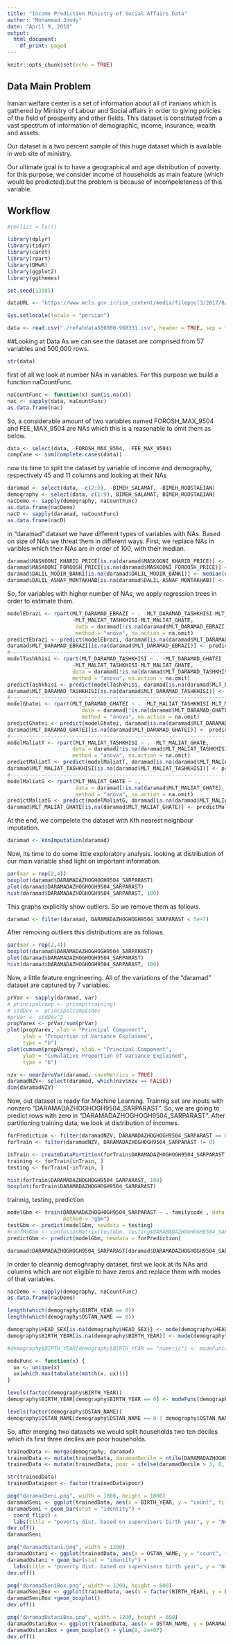 ---
title: "Income Prediction Ministry of Social Affairs Data"
author: "Mohammad Joudy"
date: "April 9, 2018"
output:
  html_document:
    df_print: paged
---

```{r setup, include=FALSE}
knitr::opts_chunk$set(echo = TRUE)
```

## Data Main Problem

Iranian welfare center is a set of information about all of iranians which is gathered by Ministry of Labour and Social affairs in order to giving policies of the field of prosperity and other fields. This dataset is constituted from a vast spectrum of information of demographic, income, insurance, wealth and assets. 

Our dataset is a two percent sample of this huge dataset which is available in web site of ministry.

Our ultimate goal is to have a geographical and age distribution of poverty. for this purpose, we consider income of households as main feature (which would be predicted).but the problem is because of incompeleteness of this variable.

## Workflow

```{r libraries, echo=TRUE, results='hide', warning=FALSE, message=FALSE, cache=TRUE}

#rm(list = ls())

library(dplyr)
library(tidyr)
library(caret)
library(rpart)
library(DMwR)
library(ggplot2)
library(ggthemes)

set.seed(13385)
```

```{r getting data, cache=TRUE}

dataURL <- "https://www.mcls.gov.ir/icm_content/media/filepool3/2017/8/7164.rar"

Sys.setlocale(locale = "persian")

data <- read.csv("./refahdata500000-960331.csv", header = TRUE, sep = ";")
```

##Looking at Data
As we can see the dataset are comprised from 57 variables and 500,000 rows.
```{r}
str(data)
```
first of all we look at number NAs in variables. For this purpose we build a function naCountFunc.
```{r, cache=TRUE}
naCountFunc <- function(x) sum(is.na(x))
nac <- sapply(data, naCountFunc)
as.data.frame(nac)
```
So, a considerable amount of two variables named FOROSH_MAX_9504 and FEE_MAX_9504 are NAs which this is a reasonable to omit them as below.
```{r, cache=TRUE}
data <- select(data, -FOROSH_MAX_9504, -FEE_MAX_9504)
compCase <- sum(complete.cases(data))
```
now its time to split the dataset by variable of income and demography, respectively 45 and 11 columns and looking at their NAs
```{r, cache=TRUE}
daramad <- select(data, -c(2:9), -BIMEH_SALAMAT, -BIMEH_ROOSTAEIAN)
demography <- select(data, c(1:9), BIMEH_SALAMAT, BIMEH_ROOSTAEIAN)
nacDemo <- sapply(demography, naCountFunc)
as.data.frame(nacDemo)
nacD <- sapply(daramad, naCountFunc)
as.data.frame(nacD)
```
in "daramad" dataset we have different types of variables with NAs. Based on size of NAs we threat them in different ways. First, we replace NAs in varibles which their NAs are in order of 100, with their median. 

```{r, cache=TRUE}
daramad$MASKOONI_KHARID_PRICE[is.na(daramad$MASKOONI_KHARID_PRICE)] <- median(daramad$MASKOONI_KHARID_PRICE, na.rm = TRUE)
daramad$MASKOONI_FOROOSH_PRICE[is.na(daramad$MASKOONI_FOROOSH_PRICE)] <- median(daramad$MASKOONI_FOROOSH_PRICE, na.rm = TRUE)
daramad$DALIL_MODIR_BANKI[is.na(daramad$DALIL_MODIR_BANKI)] <- median(daramad$DALIL_MODIR_BANKI, na.rm = TRUE)
daramad$DALIL_ASNAF_MONTAKHAB[is.na(daramad$DALIL_ASNAF_MONTAKHAB)] <- median(daramad$DALIL_ASNAF_MONTAKHAB, na.rm = TRUE)
```
So, for variables with higher number of NAs, we apply regression trees in order to estimate them.

```{r, cache=TRUE}
modelEbrazi <- rpart(MLT_DARAMAD_EBRAZI ~ . -MLT_DARAMAD_TASHKHISI-MLT_DARAMAD_GHATEI
                     -MLT_MALIAT_TASHKHISI-MLT_MALIAT_GHATE, 
                      data = daramad[!is.na(daramad$MLT_DARAMAD_EBRAZI), ], 
                      method = "anova", na.action = na.omit)
predictEbrazi <- predict(modelEbrazi, daramad[is.na(daramad$MLT_DARAMAD_EBRAZI), ])
daramad$MLT_DARAMAD_EBRAZI[is.na(daramad$MLT_DARAMAD_EBRAZI)] <- predictEbrazi
#---------------------------------------------------------------------------------------
modelTashkhisi <- rpart(MLT_DARAMAD_TASHKHISI ~ . -MLT_DARAMAD_GHATEI
                     -MLT_MALIAT_TASHKHISI-MLT_MALIAT_GHATE, 
                     data = daramad[!is.na(daramad$MLT_DARAMAD_TASHKHISI), ], 
                     method = "anova", na.action = na.omit)
predictTashkhisi <- predict(modelTashkhisi, daramad[is.na(daramad$MLT_DARAMAD_TASHKHISI), ])
daramad$MLT_DARAMAD_TASHKHISI[is.na(daramad$MLT_DARAMAD_TASHKHISI)] <- predictTashkhisi
#---------------------------------------------------------------------------------------
modelGhatei <- rpart(MLT_DARAMAD_GHATEI ~ . -MLT_MALIAT_TASHKHISI-MLT_MALIAT_GHATE, 
                        data = daramad[!is.na(daramad$MLT_DARAMAD_GHATEI), ], 
                        method = "anova", na.action = na.omit)
predictGhatei <- predict(modelGhatei, daramad[is.na(daramad$MLT_DARAMAD_GHATEI), ])
daramad$MLT_DARAMAD_GHATEI[is.na(daramad$MLT_DARAMAD_GHATEI)] <- predictGhatei
#---------------------------------------------------------------------------------------
modelMaliatT <- rpart(MLT_MALIAT_TASHKHISI ~ . -MLT_MALIAT_GHATE, 
                     data = daramad[!is.na(daramad$MLT_MALIAT_TASHKHISI), ], 
                     method = "anova", na.action = na.omit)
predictMaliatT <- predict(modelMaliatT, daramad[is.na(daramad$MLT_MALIAT_TASHKHISI), ])
daramad$MLT_MALIAT_TASHKHISI[is.na(daramad$MLT_MALIAT_TASHKHISI)] <- predictMaliatT
#---------------------------------------------------------------------------------------
modelMaliatG <- rpart(MLT_MALIAT_GHATE ~ ., 
                      data = daramad[!is.na(daramad$MLT_MALIAT_GHATE), ], 
                      method = "anova", na.action = na.omit)
predictMaliatG <- predict(modelMaliatG, daramad[is.na(daramad$MLT_MALIAT_GHATE), ])
daramad$MLT_MALIAT_GHATE[is.na(daramad$MLT_MALIAT_GHATE)] <- predictMaliatG
```

At the end, we compelete the dataset with Kth nearest neighbour imputation.

```{r, cache=TRUE}
daramad <- knnImputation(daramad)
```
Now, its time to do some little exploratory analysis. looking at distribution of our main variable shed light on important information.

```{r, cache=TRUE}
par(mar = rep(2,4))
boxplot(daramad$DARAMADAZHOGHOGH9504_SARPARAST)
plot(daramad$DARAMADAZHOGHOGH9504_SARPARAST)
hist(daramad$DARAMADAZHOGHOGH9504_SARPARAST, 100)
```

This graphs explicitly show outliers. So we remove them as follows.

```{r, cache=TRUE}
daramad <- filter(daramad, DARAMADAZHOGHOGH9504_SARPARAST < 5e+7)
```

After removing outliers this distributions are as follows.

```{r, cache=TRUE}
par(mar = rep(2,4))
boxplot(daramad$DARAMADAZHOGHOGH9504_SARPARAST)
plot(daramad$DARAMADAZHOGHOGH9504_SARPARAST)
hist(daramad$DARAMADAZHOGHOGH9504_SARPARAST, 100)
```

Now, a little feature engnineering. All of the variations of the "daramad" dataset are captured by 7 variables.

```{r, cache=TRUE}
prVar <- sapply(daramad, var)
# principalcomp <- prcomp(training)
# stdDev <- principalcomp$sdev
#prVar <- stdDev^2
propVarex <- prVar/sum(prVar)
plot(propVarex, xlab = "Principal Component",
     ylab = "Proportion of Variance Explained",
     type = "b")
plot(cumsum(propVarex), xlab = "Principal Component",
     ylab = "Cumulative Proportion of Variance Explained",
     type = "b")

nzv <- nearZeroVar(daramad, saveMetrics = TRUE)
daramadNZV<- select(daramad, which(nzv$nzv == FALSE))
dim(daramadNZV)
```
Now, out dataset is ready for Machine Learning. Trainnig set are inputs with nonzero "DARAMADAZHOGHOGH9504_SARPARAST". So, we are going to predict rows with zero in "DARAMADAZHOGHOGH9504_SARPARAST". After partitioning training data, we look at distribution of incomes.

```{r, cache=TRUE}
forPrediction <- filter(daramadNZV, DARAMADAZHOGHOGH9504_SARPARAST == 0)
forTrain <- filter(daramadNZV, DARAMADAZHOGHOGH9504_SARPARAST != 0)

inTrain <- createDataPartition(forTrain$DARAMADAZHOGHOGH9504_SARPARAST, p = .7, list = FALSE)
training <- forTrain[inTrain, ]
testing <- forTrain[-inTrain, ]

hist(forTrain$DARAMADAZHOGHOGH9504_SARPARAST, 100)
boxplot(forTrain$DARAMADAZHOGHOGH9504_SARPARAST)
```

trainnig, testing, prediction

```{r message=FALSE, warning=FALSE, cache=TRUE, results='hide'}
modelGbm <- train(DARAMADAZHOGHOGH9504_SARPARAST ~ .-familycode , data = training,
                  method = "gbm")
testGbm <- predict(modelGbm, newdata = testing)
#confMxGbm <- confusionMatrix(testGbm, testing$DARAMADAZHOGHOGH9504_SARPARAST)
predictGbm <- predict(modelGbm, newdata = forPrediction)

daramad$DARAMADAZHOGHOGH9504_SARPARAST[daramad$DARAMADAZHOGHOGH9504_SARPARAST == 0] <- predictGbm
```
In order to cleannig demoghraphy dataset, first we look at its NAs and columns which are not eligible to have zeros and replace them with modes of that variables.
```{r cache=TRUE}
nacDemo <- sapply(demography, naCountFunc)
as.data.frame(nacDemo)

length(which(demography$BIRTH_YEAR == 0))
length(which(demography$OSTAN_NAME == 0))

demography$HEAD_SEX[is.na(demography$HEAD_SEX)] <- mode(demography$HEAD_SEX)
demography$BIRTH_YEAR[is.na(demography$BIRTH_YEAR)] <- mode(demography$BIRTH_YEAR)

#demography$BIRTH_YEAR[demography$BIRTH_YEAR == "numeric"] <- modeFunc(demography$BIRTH_YEAR)

modeFunc <- function(x) {
  ux <- unique(x)
  ux[which.max(tabulate(match(x, ux)))]
}

levels(factor(demography$BIRTH_YEAR))
demography$BIRTH_YEAR[demography$BIRTH_YEAR == 0] <- modeFunc(demography$BIRTH_YEAR)

levels(factor(demography$OSTAN_NAME))
demography$OSTAN_NAME[demography$OSTAN_NAME == 0 | demography$OSTAN_NAME == ""] <- modeFunc(demography$OSTAN_NAME)

```
So, after merging two datasets we would split households two ten deciles which its first three deciles are poor households.

```{r cache=TRUE}
trainedData <- merge(demography, daramad)
trainedData <- mutate(trainedData, daramadDecile = ntile(DARAMADAZHOGHOGH9504_SARPARAST, 10))
trainedData <- mutate(trainedData, poor = ifelse(daramadDecile > 3, 0, 1))

str(trainedData)
trainedData$poor <- factor(trainedData$poor)
```

```{r message=FALSE, warning=FALSE, cache=TRUE}
png("daramadSeni.png", width = 1000, height = 1000)
daramadSeni <- ggplot(trainedData, aes(x = BIRTH_YEAR, y = "count", fill = poor ))
daramadSeni + geom_bar(stat = "identity") + 
  coord_flip() +
  labs(title = "poverty dist. based on supervisers birth year", y = "Number of families")
dev.off()
daramadSeni

png("daramadOstani.png", width = 1200)
daramadOstani <- ggplot(trainedData, aes(x = OSTAN_NAME, y = "count", fill = poor))
daramadOstani + geom_bar(stat = "identity") +
  labs(title = "poverty dist. based on supervisers birth year", y = "Number of families")
dev.off()

png("daramadSeniBox.png", width = 1200, height = 800)
daramadSeniBox <- ggplot(trainedData, aes(x = factor(BIRTH_YEAR), y = DARAMADAZHOGHOGH9504_SARPARAST, fill = poor))
daramadSeniBox +geom_boxplot()
dev.off()

png("daramadOstaniBox.png", width = 1200, height = 800)
daramadOstaniBox <- ggplot(trainedData, aes(x = OSTAN_NAME, y = DARAMADAZHOGHOGH9504_SARPARAST))
daramadOstaniBox + geom_boxplot() + ylim(0, 2e+07)
dev.off()

```
